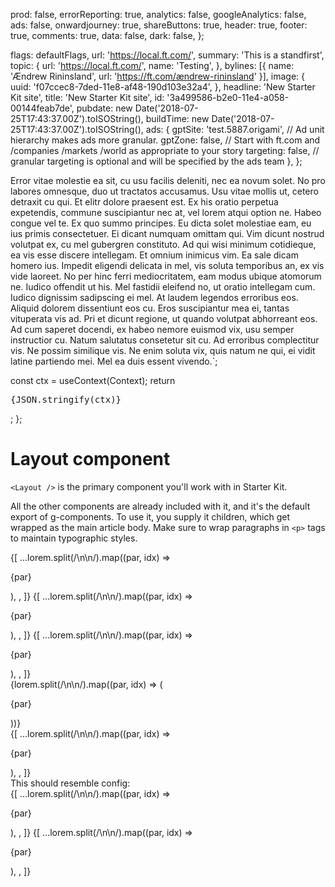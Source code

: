 
  prod: false,
  errorReporting: true,
  analytics: false,
  googleAnalytics: false,
  ads: false,
  onwardjourney: true,
  shareButtons: true,
  header: true,
  footer: true,
  comments: true,
  data: false,
  dark: false,
};

  flags: defaultFlags,
  url: 'https://local.ft.com/',
  summary: 'This is a standfirst',
  topic: {
    url: 'https://local.ft.com/',
    name: 'Testing',
  },
  bylines: [{ name: 'Ændrew Rininsland', url: 'https://ft.com/ændrew-rininsland' }],
  image: {
    uuid: 'f07ccec8-7ded-11e8-af48-190d103e32a4',
  },
  headline: 'New Starter Kit site',
  title: 'New Starter Kit site',
  id: '3a499586-b2e0-11e4-a058-00144feab7de',
  pubdate: new Date('2018-07-25T17:43:37.00Z').toISOString(),
  buildTime: new Date('2018-07-25T17:43:37.00Z').toISOString(),
  ads: {
    gptSite: 'test.5887.origami', // Ad unit hierarchy makes ads more granular.
    gptZone: false, // Start with ft.com and /companies /markets /world as appropriate to your story
    targeting: false, // granular targeting is optional and will be specified by the ads team
  },
};

Error vitae molestie ea sit, cu usu facilis deleniti, nec ea novum solet. No pro labores
omnesque, duo ut tractatos accusamus. Usu vitae mollis ut, cetero detraxit cu qui. Et elitr
dolore praesent est.
Ex his oratio perpetua expetendis, commune suscipiantur nec at, vel lorem atqui option ne.
Habeo congue vel te. Ex quo summo principes. Eu dicta solet molestiae eam, eu ius primis
consectetuer. Ei dicant numquam omittam qui. Vim dicunt nostrud volutpat ex, cu mel
gubergren constituto.
Ad qui wisi minimum cotidieque, ea vis esse discere intellegam. Et omnium inimicus vim. Ea
sale dicam homero ius. Impedit eligendi delicata in mel, vis soluta temporibus an, ex vis
vide laoreet. No per hinc ferri mediocritatem, eam modus ubique atomorum ne. Iudico offendit
ut his.
Mel fastidii eleifend no, ut oratio intellegam cum. Iudico dignissim sadipscing ei mel. At
laudem legendos erroribus eos. Aliquid dolorem dissentiunt eos cu. Eros suscipiantur mea ei,
tantas vituperata vis ad. Pri et dicunt regione, ut quando volutpat abhorreant eos.
Ad cum saperet docendi, ex habeo nemore euismod vix, usu semper instructior cu. Natum
salutatus consetetur sit cu. Ad erroribus complectitur vis. Ne possim similique vis. Ne enim
soluta vix, quis natum ne qui, ei vidit latine partiendo mei. Mel ea duis essent vivendo.`;


  const ctx = useContext(Context);
  return <pre>{JSON.stringify(ctx)}</pre>;
};

<Meta title="Layouts|Article" component={Layout} />

# Layout component

`<Layout />` is the primary component you'll work with in Starter Kit.

All the other components are already included with it, and it's
the default export of g-components. To use it, you supply it children, which
get wrapped as the main article body. Make sure to wrap paragraphs in `<p>` tags
to maintain typographic styles.

<Preview>
  <Story name="Basic">
    <Layout
      flags={DEFAULTS.flags}
      headline={DEFAULTS.headline}
      title={DEFAULTS.title}
      topic={DEFAULTS.topic}
      url={DEFAULTS.url}
      publishedDate={DEFAULTS.pubdate}
      buildTime={DEFAULTS.buildTime}
      ads={DEFAULTS.ads}
      id={DEFAULTS.id}
    >
      {[
        ...lorem.split(/\n\n/).map((par, idx) => <p key={idx /* eslint-disable-line */}>{par}</p>),
        <MiddleAd />,
      ]}
    </Layout>
  </Story>
</Preview>

<Preview>
  <Story name="Basic with standfirst">
    <Layout
      flags={DEFAULTS.flags}
      headline={DEFAULTS.headline}
      summary={DEFAULTS.summary}
      title={DEFAULTS.title}
      topic={DEFAULTS.topic}
      url={DEFAULTS.url}
      publishedDate={DEFAULTS.pubdate}
      buildTime={DEFAULTS.buildTime}
      ads={DEFAULTS.ads}
      id={DEFAULTS.id}
    >
      {[
        ...lorem.split(/\n\n/).map((par, idx) => <p key={idx /* eslint-disable-line */}>{par}</p>),
        <MiddleAd />,
      ]}
    </Layout>
  </Story>
</Preview>

<Preview>
  <Story name="Basic no image">
    <Layout
      mainImage={false}
      flags={DEFAULTS.flags}
      headline={DEFAULTS.headline}
      summary={DEFAULTS.summary}
      title={DEFAULTS.title}
      topic={DEFAULTS.topic}
      url={DEFAULTS.url}
      publishedDate={DEFAULTS.pubdate}
      buildTime={DEFAULTS.buildTime}
      ads={DEFAULTS.ads}
      id={DEFAULTS.id}
    >
      {[
        ...lorem.split(/\n\n/).map((par, idx) => <p key={idx /* eslint-disable-line */}>{par}</p>),
        <MiddleAd />,
      ]}
    </Layout>
  </Story>
</Preview>

<Preview>
  <Story name="With custom children">
    <Layout
      flags={DEFAULTS.flags}
      headline={DEFAULTS.headline}
      summary={DEFAULTS.summary}
      title={DEFAULTS.title}
      topic={DEFAULTS.topic}
      url={DEFAULTS.url}
      publishedDate={DEFAULTS.pubdate}
      buildTime={DEFAULTS.buildTime}
    >
      <GridContainer>
        <GridRow>
          <GridChild>
            <div>
              {lorem.split(/\n\n/).map((par, idx) => (
                <p key={idx /* eslint-disable-line */}>{par}</p>
              ))}
            </div>
          </GridChild>
        </GridRow>
      </GridContainer>
    </Layout>
  </Story>
</Preview>

<Preview>
  <Story name="With custom article head">
    <Layout
      flags={DEFAULTS.flags}
      headline={DEFAULTS.headline}
      summary={DEFAULTS.summary}
      title={DEFAULTS.title}
      topic={DEFAULTS.topic}
      url={DEFAULTS.url}
      publishedDate={DEFAULTS.pubdate}
      buildTime={DEFAULTS.buildTime}
      ads={DEFAULTS.ads}
      id={DEFAULTS.id}
      customArticleHead={CustomArticleHead}
    >
      {[
        ...lorem.split(/\n\n/).map((par, idx) => <p key={idx /* eslint-disable-line */}>{par}</p>),
        <MiddleAd />,
      ]}
    </Layout>
  </Story>
</Preview>

<Preview>
  <Story name="Using context">
    <Layout {...DEFAULTS}>
      <div width="100%" style={{ overflow: 'scroll' }}>
        This should resemble config: <br />
        <DeepChild
          {
            ...{
              /* Look ma, no props! */
            }
          }
        />
      </div>
    </Layout>
  </Story>
</Preview>

<Preview>
  <Story name="Dark theme">
    <Layout
      flags={{ ...DEFAULTS.flags, dark: true }}
      headline={DEFAULTS.headline}
      summary={DEFAULTS.summary}
      title={DEFAULTS.title}
      topic={DEFAULTS.topic}
      url={DEFAULTS.url}
      publishedDate={DEFAULTS.pubdate}
      buildTime={DEFAULTS.buildTime}
      ads={DEFAULTS.ads}
      id={DEFAULTS.id}
    >
      {[
        ...lorem.split(/\n\n/).map((par, idx) => <p key={idx /* eslint-disable-line */}>{par}</p>),
        <MiddleAd />,
      ]}
    </Layout>
  </Story>
</Preview>

<Preview>
  <Story name="Full-width article body">
    <Layout
      flags={{ ...DEFAULTS.flags, dark: true }}
      headline={DEFAULTS.headline}
      summary={DEFAULTS.summary}
      title={DEFAULTS.title}
      topic={DEFAULTS.topic}
      url={DEFAULTS.url}
      publishedDate={DEFAULTS.pubdate}
      buildTime={DEFAULTS.buildTime}
      ads={DEFAULTS.ads}
      id={DEFAULTS.id}
      span={'full-width'}
    >
      {[
        ...lorem.split(/\n\n/).map((par, idx) => <p key={idx /* eslint-disable-line */}>{par}</p>),
        <MiddleAd />,
      ]}
    </Layout>
  </Story>
</Preview>
